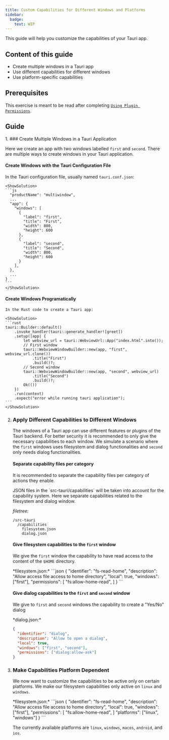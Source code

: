```yaml
---
title: Custom Capabilities for Different Windows and Platforms
sidebar:
  badge:
    text: WIP
---
```



This guide will help you customize the capabilities of your Tauri app.

## Content of this guide

- Create multiple windows in a Tauri app
- Use different capabilities for different windows
- Use platform-specific capabilities

## Prerequisites

This exercise is meant to be read after completing [`Using Plugin Permissions`](/learn/security/using-plugin-permissions/).

## Guide

<Steps>
1. ### Create Multiple Windows in a Tauri Application

   Here we create an app with two windows labelled `first` and `second`.
   There are multiple ways to create windows in your Tauri application.

   #### Create Windows with the Tauri Configuration File

   In the Tauri configuration file, usually named `tauri.conf.json`:

    <ShowSolution>
    ```js
      "productName": "multiwindow",
      ...
      "app": {
        "windows": [
          {
            "label": "first",
            "title": "First",
            "width": 800,
            "height": 600
          },
          {
            "label": "second",
            "title": "Second",
            "width": 800,
            "height": 600
          }
        ],
      },
      ...
    }
    ```
    </ShowSolution>

   #### Create Windows Programatically

    In the Rust code to create a Tauri app:

    <ShowSolution>
    ```rust
    tauri::Builder::default()
        .invoke_handler(tauri::generate_handler![greet])
        .setup(|app| {
            let webview_url = tauri::WebviewUrl::App("index.html".into());
            // First window
            tauri::WebviewWindowBuilder::new(app, "first", webview_url.clone())
                .title("First")
                .build()?;
            // Second window
            tauri::WebviewWindowBuilder::new(app, "second", webview_url)
                .title("Second")
                .build()?;
            Ok(())
        })
        .run(context)
        .expect("error while running tauri application");
    ```
    </ShowSolution>

2. ### Apply Different Capabilities to Different Windows

    The windows of a Tauri app can use different features or plugins of the Tauri backend.
    For better security it is recommended to only give the necessary capabilities to each window.
    We simulate a scenario where the `first` windows uses filesystem and dialog functionalities and `second`
    only needs dialog functionalities.

    #### Separate capability files per category

    It is recommended to separate the capability files per category of actions they enable.
  
    <ShowSolution>
    JSON files in the `src-tauri/capabilities` will be taken into account for the capability system.
    Here we separate capabilities related to the filesystem and dialog window.

    *filetree:*
    ```
    /src-tauri
      /capabilities
        filesystem.json
        dialog.json
    ```
    </ShowSolution>

    #### Give filesystem capabilities to the `first` window
  
    We give the `first` window the capability to have read access to the content of the `$HOME` directory.

    <ShowSolution>
    *filesystem.json:*
    ```json
    {
      "identifier": "fs-read-home",
      "description": "Allow access file access to home directory",
      "local": true,
      "windows": ["first"],
      "permissions": [
        "fs:allow-home-read",
      ]
    }
    ```
    </ShowSolution>

    #### Give dialog capabilities to the `first` and `second` window

    We give to `first` and `second` windows the capability to create a "Yes/No" dialog

    <ShowSolution>
    *dialog.json:*

    ```json
    {
      "identifier": "dialog",
      "description": "Allow to open a dialog",
      "local": true,
      "windows": ["first", "second"],
      "permissions": ["dialog:allow-ask"]
    }
    ```

    </ShowSolution>


3. ### Make Capabilities Platform Dependent

    We now want to customize the capabilities to be active only on certain platforms.
    We make our filesystem capabilities only active on `linux` and `windows`.
  
    <ShowSolution>
    *filesystem.json:*
    ```json
    {
      "identifier": "fs-read-home",
      "description": "Allow access file access to home directory",
      "local": true,
      "windows": ["first"],
      "permissions": [
        "fs:allow-home-read",
      ]
      "platforms": ["linux", "windows"]
    }
    ```

    The currently available platforms are `linux`, `windows`, `macos`, `android`, and `ios`.
    </ShowSolution>

</Steps>

